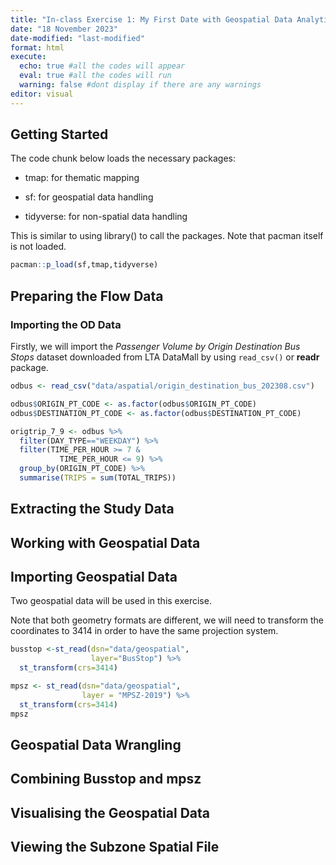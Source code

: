 ```yaml
---
title: "In-class Exercise 1: My First Date with Geospatial Data Analytics"
date: "18 November 2023"
date-modified: "last-modified"
format: html
execute:
  echo: true #all the codes will appear
  eval: true #all the codes will run
  warning: false #dont display if there are any warnings
editor: visual
---
```


## Getting Started

The code chunk below loads the necessary packages:

-   tmap: for thematic mapping

-   sf: for geospatial data handling

-   tidyverse: for non-spatial data handling

This is similar to using library() to call the packages. Note that pacman itself is not loaded.

```r
pacman::p_load(sf,tmap,tidyverse)
```

## Preparing the Flow Data

### Importing the OD Data

Firstly, we will import the *Passenger Volume by Origin Destination Bus Stops* dataset downloaded from LTA DataMall by using `read_csv()` or **readr** package.

```r
odbus <- read_csv("data/aspatial/origin_destination_bus_202308.csv")
```

```r
odbus$ORIGIN_PT_CODE <- as.factor(odbus$ORIGIN_PT_CODE)
odbus$DESTINATION_PT_CODE <- as.factor(odbus$DESTINATION_PT_CODE)
```

```r
origtrip_7_9 <- odbus %>% 
  filter(DAY_TYPE=="WEEKDAY") %>% 
  filter(TIME_PER_HOUR >= 7 &
           TIME_PER_HOUR <= 9) %>% 
  group_by(ORIGIN_PT_CODE) %>% 
  summarise(TRIPS = sum(TOTAL_TRIPS))
```

## Extracting the Study Data

## Working with Geospatial Data

## Importing Geospatial Data

Two geospatial data will be used in this exercise.

Note that both geometry formats are different, we will need to transform the coordinates to 3414 in order to have the same projection system.

```r
busstop <-st_read(dsn="data/geospatial",
                  layer="BusStop") %>% 
  st_transform(crs=3414)
```

```r
mpsz <- st_read(dsn="data/geospatial",
                layer = "MPSZ-2019") %>% 
  st_transform(crs=3414)
mpsz
```

## Geospatial Data Wrangling

## Combining Busstop and mpsz

## Visualising the Geospatial Data

## Viewing the Subzone Spatial File
